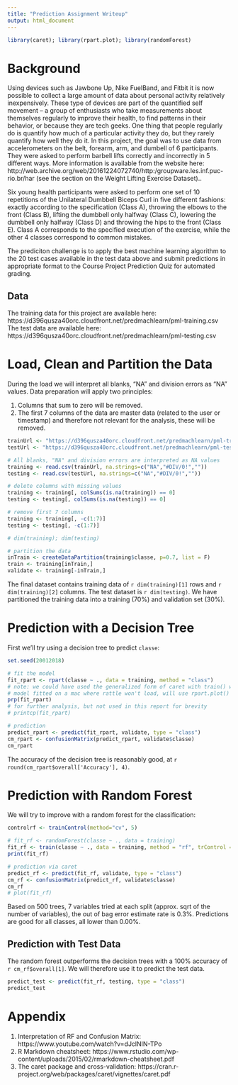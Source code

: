 ```yaml
---
title: "Prediction Assignment Writeup"
output: html_document
---
```


```r
library(caret); library(rpart.plot); library(randomForest)
```

# Background

Using devices such as Jawbone Up, Nike FuelBand, and Fitbit it is now possible to collect a large amount of data about personal activity relatively inexpensively. These type of devices are part of the quantified self movement – a group of enthusiasts who take measurements about themselves regularly to improve their health, to find patterns in their behavior, or because they are tech geeks. One thing that people regularly do is quantify how much of a particular activity they do, but they rarely quantify how well they do it. In this project, the goal was to use data from accelerometers on the belt, forearm, arm, and dumbell of 6 participants. They were asked to perform barbell lifts correctly and incorrectly in 5 different ways. More information is available from the website here: http://web.archive.org/web/20161224072740/http:/groupware.les.inf.puc-rio.br/har (see the section on the Weight Lifting Exercise Dataset)..

Six young health participants were asked to perform one set of 10 repetitions of the Unilateral Dumbbell Biceps Curl in five different fashions: exactly according to the specification (Class A), throwing the elbows to the front (Class B), lifting the dumbbell only halfway (Class C), lowering the dumbbell only halfway (Class D) and throwing the hips to the front (Class E).  Class A corresponds to the specified execution of the exercise, while the other 4 classes correspond to common mistakes. 

The prediciton challenge is to apply the best machine learning algorithm to the 20 test cases available in the test data above and submit predictions in appropriate format to the Course Project Prediction Quiz for automated grading.

## Data
The training data for this project are available here:
https://d396qusza40orc.cloudfront.net/predmachlearn/pml-training.csv
The test data are available here:
https://d396qusza40orc.cloudfront.net/predmachlearn/pml-testing.csv

# Load, Clean and Partition the Data
During the load we will interpret all blanks, "NA" and division errors as "NA" values.  Data preparation will apply two principles:

1. Columns that sum to zero will be removed.
2. The first 7 columns of the data are master data (related to the user or timestamp) and therefore not relevant for the analysis, these will be removed.

```r
trainUrl <- "https://d396qusza40orc.cloudfront.net/predmachlearn/pml-training.csv"
testUrl <- "https://d396qusza40orc.cloudfront.net/predmachlearn/pml-testing.csv"

# All blanks, "NA" and division errors are interpreted as NA values
training <- read.csv(trainUrl, na.strings=c("NA","#DIV/0!",""))
testing <- read.csv(testUrl, na.strings=c("NA","#DIV/0!",""))

# delete columns with missing values
training <- training[, colSums(is.na(training)) == 0]
testing <- testing[, colSums(is.na(testing)) == 0]

# remove first 7 columns
training <- training[, -c(1:7)]
testing <- testing[, -c(1:7)]

# dim(training); dim(testing)

# partition the data
inTrain <- createDataPartition(training$classe, p=0.7, list = F)
train <- training[inTrain,]
validate <- training[-inTrain,]
```

The final dataset contains training data of `r dim(training)[1]` rows and `r dim(training)[2]` columns.  The test dataset is `r dim(testing)`.  We have partitioned the training data into a training (70%) and validation set (30%).

# Prediction with a Decision Tree

First we'll try using a decision tree to predict `classe`:

```r
set.seed(20012018)

# fit the model
fit_rpart <- rpart(classe ~ ., data = training, method = "class")
# note: we could have used the generalized form of caret with train() with method = rpart
# model fitted on a mac where rattle won't load, will use rpart.plot()
prp(fit_rpart)
# for further analysis, but not used in this report for brevity
# printcp(fit_rpart)

# prediction
predict_rpart <- predict(fit_rpart, validate, type = "class")
cm_rpart <- confusionMatrix(predict_rpart, validate$classe)
cm_rpart
```

The accuracy of the decision tree is reasonably good, at `r round(cm_rpart$overall['Accuracy'], 4)`.

# Prediction with Random Forest

We will try to improve with a random forest for the classification:

```r
controlrf <- trainControl(method="cv", 5)

# fit_rf <- randomForest(classe ~ ., data = training)
fit_rf <- train(classe ~ ., data = training, method = "rf", trControl = controlrf)
print(fit_rf)

# prediction via caret
predict_rf <- predict(fit_rf, validate, type = "class")
cm_rf <- confusionMatrix(predict_rf, validate$classe)
cm_rf
# plot(fit_rf)
```

Based on 500 trees, 7 variables tried at each split (approx. sqrt of the number of variables), the out of bag error estimate rate is 0.3%.  Predictions are good for all classes, all lower than 0.00%.

## Prediction with Test Data
The random forest outperforms the decision trees with a 100% accuracy of `r cm_rf$overall[1]`.  We will therefore use it to predict the test data.  
```r
predict_test <- predict(fit_rf, testing, type = "class")
predict_test
```

# Appendix

1. Interpretation of RF and Confusion Matrix: https://www.youtube.com/watch?v=dJclNIN-TPo
2. R Markdown cheatsheet: https://www.rstudio.com/wp-content/uploads/2015/02/rmarkdown-cheatsheet.pdf
3. The caret package and cross-validation: https://cran.r-project.org/web/packages/caret/vignettes/caret.pdf
